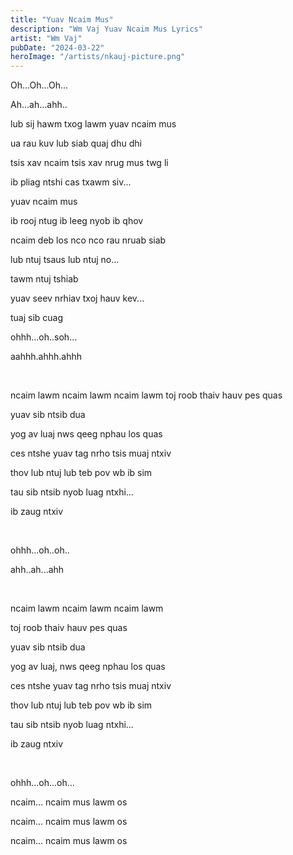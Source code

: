 ```yaml
---
title: "Yuav Ncaim Mus"
description: "Wm Vaj Yuav Ncaim Mus Lyrics"
artist: "Wm Vaj"
pubDate: "2024-03-22"
heroImage: "/artists/nkauj-picture.png"
---
```


Oh...Oh...Oh...

Ah...ah...ahh..

lub sij hawm txog lawm yuav ncaim mus

ua rau kuv lub siab quaj dhu dhi

tsis xav ncaim tsis xav nrug mus twg li

ib pliag ntshi cas txawm siv...

yuav ncaim mus

ib rooj ntug ib leeg nyob ib qhov

ncaim deb los nco nco rau nruab siab

lub ntuj tsaus lub ntuj no...

tawm ntuj tshiab

yuav seev nrhiav txoj hauv kev...

tuaj sib cuag

ohhh...oh..soh...

aahhh.ahhh.ahhh

<br />

ncaim lawm ncaim lawm ncaim lawm
toj roob thaiv hauv pes quas

yuav sib ntsib dua

yog av luaj nws qeeg nphau los quas

ces ntshe yuav tag nrho tsis muaj ntxiv

thov lub ntuj lub teb pov wb ib sim

tau sib ntsib nyob luag ntxhi...

ib zaug ntxiv

<br />

ohhh...oh..oh..

ahh..ah...ahh

<br />

ncaim lawm ncaim lawm ncaim lawm

toj roob thaiv hauv pes quas

yuav sib ntsib dua

yog av luaj, nws qeeg nphau los quas

ces ntshe yuav tag nrho tsis muaj ntxiv

thov lub ntuj lub teb pov wb ib sim

tau sib ntsib nyob luag ntxhi...

ib zaug ntxiv

<br />

ohhh...oh...oh...

ncaim... ncaim mus lawm os

ncaim... ncaim mus lawm os

ncaim... ncaim mus lawm os
